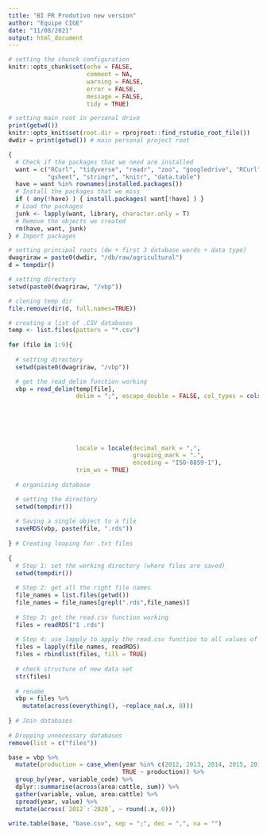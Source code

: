 ```yaml
---
title: "BI PR Produtivo new version"
author: "Equipe CIGE"
date: "11/08/2021"
output: html_document
---
```


```r

# setting the chunck configuration
knitr::opts_chunk$set(echo = FALSE, 
                      comment = NA,
                      warning = FALSE,
                      error = FALSE, 
                      message = FALSE,
                      tidy = TRUE)

# setting main root in personal drive
print(getwd())
knitr::opts_knit$set(root.dir = rprojroot::find_rstudio_root_file())
dwdir = print(getwd()) # main personal project root

{ 
  # Check if the packages that we need are installed
  want = c("RCurl", "tidyverse", "readr", "zoo", "googledrive", "RCurl", 
           "gsheet", "stringr", "knitr", "data.table")
  have = want %in% rownames(installed.packages())
  # Install the packages that we miss
  if ( any(!have) ) { install.packages( want[!have] ) }
  # Load the packages
  junk <- lapply(want, library, character.only = T)
  # Remove the objects we created
  rm(have, want, junk)
} # Import packages

# setting principal roots (dw + first 3 database words + data type)
dwagriraw = paste0(dwdir, "/db/raw/agricultural")
d = tempdir()


```

```r

# setting directory
setwd(paste0(dwagriraw, "/vbp"))

# clening temp dir
file.remove(dir(d, full.names=TRUE))

# creating a list of .CSV databases
temp <- list.files(pattern = "*.csv") 
  
for (file in 1:9){ 
  
  # setting directory
  setwd(paste0(dwagriraw, "/vbp"))

  # get the read_delim function working
  vbp = read_delim(temp[file],
                   delim = ";", escape_double = FALSE, col_types = cols(area = col_double(),
                                                                        production = col_double(),
                                                                        slaughter = col_double(),
                                                                        gpv = col_double(), 
                                                                        cattle = col_double(), 
                                                                        production2 = col_double(),
                                                                        year = col_double()),
                   locale = locale(decimal_mark = ",", 
                                   grouping_mark = ".", 
                                   encoding = "ISO-8859-1"),
                   trim_ws = TRUE)
    
  # organizing database

  # setting the directory      
  setwd(tempdir()) 
    
  # Saving a single object to a file
  saveRDS(vbp, paste(file, ".rds"))
 
} # Creating looping for .txt files
  
{
  # Step 1: set the working directory (where files are saved)
  setwd(tempdir()) 
  
  # Step 2: get all the right file names
  file_names = list.files(getwd())
  file_names = file_names[grepl(".rds",file_names)]
    
  # Step 3: get the read.csv function working
  files = readRDS("1 .rds")
    
  # Step 4: use lapply to apply the read.csv function to all values of file_names
  files = lapply(file_names, readRDS)
  files = rbindlist(files, fill = TRUE)
    
  # check structure of new data set
  str(files)
    
  # rename
  vbp = files %>%
    mutate(across(everything(), ~replace_na(.x, 0)))
    
} # Join databases
  
# Dropping unnecessary databases
remove(list = c("files"))

base = vbp %>%
  mutate(production = case_when(year %in% c(2012, 2013, 2014, 2015, 2016, 2017, 2018) ~ production2,
                                TRUE ~ production)) %>%
  group_by(year, variable_code) %>%
  dplyr::summarise(across(area:cattle, sum)) %>%
  gather(variable, value, area:cattle) %>%
  spread(year, value) %>%
  mutate(across(`2012`:`2020`, ~ round(.x, 0)))

write.table(base, "base.csv", sep = ";", dec = ",", na = "")

```
